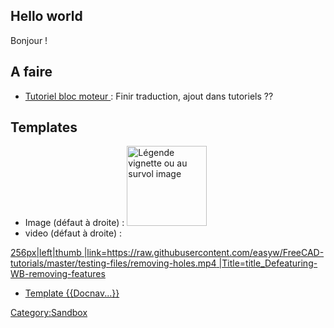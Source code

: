 == Hello world ==

Bonjour !

== A faire ==

* [[Engine Block Tutorial/fr|Tutoriel bloc moteur ]] : Finir traduction, ajout dans tutoriels ??

== Templates ==

* Image (défaut à droite) : [[File:GGTuto1_Vue.PNG|128px|left|thumb|Légende vignette ou au survol image]] {{clear}}
* video (défaut à droite) : 
[[Image:Defeaturing-WB-@Work_v3.png|256px|left|thumb |link=https://raw.githubusercontent.com/easyw/FreeCAD-tutorials/master/testing-files/removing-holes.mp4 |Title=title_Defeaturing-WB-removing-features]]
{{clear}}
* [[Template:Docnav|Template <nowiki>{{Docnav...}}</nowiki>]]
{{Docnav/fr| | [[Draft Workbench/fr|Atelier Draft]] | [[Manual:Introduction|Manual start]] | IconC=Crystal Clear manual.png}}

{{Docnav/fr| [[FEM_ElementGeometry1D/fr|FEM_ElementGeometry1D]] | [[FEM_ElementGeometry2D/fr|FEM_ElementGeometry2D]] | [[Manual:Introduction|Début du Manuel]] | IconC=Crystal Clear manual.png | IconL = FEM_ElementGeometry1D.svg | IconR = FEM_ElementGeometry2D.svg }}

{{Docnav/fr| [[Draft Workbench/fr|Atelier Draft]] | }}

[[Category:Sandbox]]